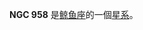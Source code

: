 {{NGCInfoBox|NGCID=NGC 958|發現者=弗里德里希·威廉·赫歇爾|發現日期=1784年9月20日|其他編號=MCG -1-7-19,IRAS02281-0309|曆元=J2000.0|赤經=30分42.5秒
|赤緯=-2°56'27"|星座=鲸鱼座|星體=星系|星等=12.2|表面亮度=13.1|藍等=12.9}}

'''NGC 958''' 是[[鲸鱼座|鲸鱼座]]的一個[[星系|星系]]。

{{NGCReference|958}}
{{Catalogs|NGC=958}}

{{Galaxy-stub}}